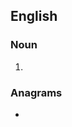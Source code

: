 ==English==

===Noun===
{{head|en|noun plural form}}

# {{plural of|metrication|lang=en}}

===Anagrams===
* {{anagrams|en|cremationist|monetaristic}}